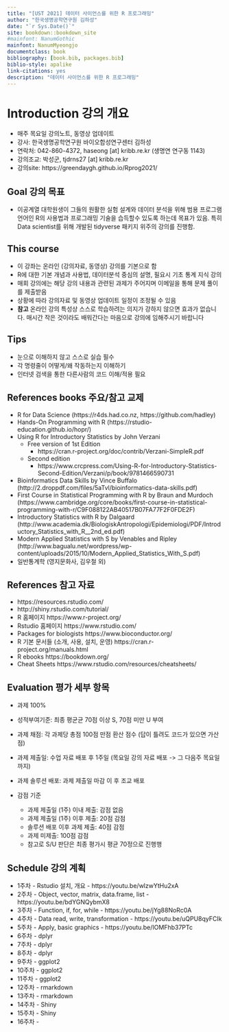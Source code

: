 ```yaml
--- 
title: "[UST 2021] 데이터 사이언스를 위한 R 프로그래밍"
author: "한국생명공학연구원 김하성"
date: "`r Sys.Date()`"
site: bookdown::bookdown_site
#mainfont: NanumGothic
mainfont: NanumMyeongjo
documentclass: book
bibliography: [book.bib, packages.bib]
biblio-style: apalike
link-citations: yes
description: "데이터 사이언스를 위한 R 프로그래밍"
---
```



# Introduction 강의 개요 
- 매주 목요일 강의노트, 동영상 업데이트 
- 강사: 한국생명공학연구원 바이오합성연구센터 김하성
- 연락처: 042-860-4372, haseong [at] kribb.re.kr (생명연 연구동 1143)
- 강의조교: 박성군, tjdrns27 [at] kribb.re.kr
- 강의site: https://greendaygh.github.io/Rprog2021/ 

## Goal 강의 목표
- 이공계열 대학원생이 그들의 원활한 실험 설계와 데이터 분석을 위해 범용 프로그램 언어인 R의 사용법과 프로그래밍 기술을 습득할수 있도록 하는데 목표가 있음. 특히 Data scientist를 위해 개발된 tidyverse 패키지 위주의 강의를 진행함. 

## This course  
- 이 강좌는 온라인 (강의자료, 동영상) 강의를 기본으로 함 
- R에 대한 기본 개념과 사용법, 데이터분석 중심의 설명, 필요시 기초 통계 지식 강의
- 매회 강의에는 해당 강의 내용과 관련된 과제가 주어지며 이메일을 통해 문제 풀이를 제출받음
- 상황에 따라 강의자료 및 동영상 업데이트 일정이 조정될 수 있음
- **참고** 온라인 강의 특성상 스스로 학습하려는 의지가 강하지 않으면 효과가 없습니다. 매시간 작은 것이라도 배워간다는 마음으로 강의에 임해주시기 바랍니다

## Tips
- 눈으로 이해하지 않고 스스로 실습 필수
- 각 명령줄이 어떻게/왜 작동하는지 이해하기
- 인터넷 검색을 통한 다른사람의 코드 이해/적용 필요 


## References books 주요/참고 교제 
- R for Data Science (https://r4ds.had.co.nz, https://github.com/hadley)
- Hands-On Programming with R (https://rstudio-education.github.io/hopr/)
- Using R for Introductory Statistics by John Verzani
  - Free version of 1st Edition 
    - https://cran.r-project.org/doc/contrib/Verzani-SimpleR.pdf
  - Second edition
    - https://www.crcpress.com/Using-R-for-Introductory-Statistics-Second-Edition/Verzani/p/book/9781466590731

- Bioinformatics Data Skills by Vince Buffalo (http://2.droppdf.com/files/5aTvl/bioinformatics-data-skills.pdf)
- First Course in Statistical Programming with R by Braun and
Murdoch (https://www.cambridge.org/core/books/first-course-in-statistical-programming-with-r/C9F088122AB40517B07FA77F2F0FDE2F)
- Introductory Statistics with R by Dalgaard (http://www.academia.dk/BiologiskAntropologi/Epidemiologi/PDF/Introductory_Statistics_with_R__2nd_ed.pdf)
- Modern Applied Statistics with S by Venables and Ripley (http://www.bagualu.net/wordpress/wp-content/uploads/2015/10/Modern_Applied_Statistics_With_S.pdf)
- 일반통계학 (영지문화사, 김우철 외)


## References 참고 자료
- https://resources.rstudio.com/
- http://shiny.rstudio.com/tutorial/
- R 홈페이지 https://www.r-project.org/
- Rstudio 홈페이지 https://www.rstudio.com/
- Packages for biologists https://www.bioconductor.org/
- R 기본 문서들 (소개, 사용, 설치, 운영) https://cran.r-project.org/manuals.html 
- R ebooks https://bookdown.org/
- Cheat Sheets https://www.rstudio.com/resources/cheatsheets/ 



## Evaluation 평가 세부 항목
- 과제 100%
- 성적부여기준: 최종 평균균 70점 이상 S, 70점 미만 U 부여
- 과제 채점: 각 과제당 총점 100점 만점 환산 점수 (답이 틀려도 코드가 있으면 가산점)
- 과제 제출일: 수업 자료 배포 후 1주일 (목요일 강의 자료 배포 -> 그 다음주 목요일 까지)
- 과제 솔루션 배포: 과제 제출일 마감 이 후 조교 배포

- 감점 기준
  - 과제 제출일 (1주) 이내 제출: 감점 없음 
  - 과제 제출일 (1주) 이후 제출: 20점 감점
  - 솔루션 배포 이후 과제 제출: 40점 감점  
  - 과제 미제출: 100점 감점
  - 참고로 S/U 판단은 최종 평가시 평균 70정으로 진행행


## Schedule 강의 계획

- 1주차 - Rstudio 설치, 개요 - https://youtu.be/wlzwYtHu2xA
- 2주차 - Object, vector, matrix, data.frame, list - https://youtu.be/bdYGNQybmX8
- 3주차 - Function, if, for, while - https://youtu.be/jYg88NoRc0A
- 4주차 - Data read, write, transformation - https://youtu.be/uQPU8qyFCIk
- 5주차 - Apply, basic graphics - https://youtu.be/IOMFhb37PTc
- 6주차 - dplyr
- 7주차 - dplyr
- 8주차 - dplyr
- 9주차 - ggplot2
- 10주차 - ggplot2
- 11주차 - ggplot2
- 12주차 - rmarkdown
- 13주차 - rmarkdown 
- 14주차 - Shiny 
- 15주차 - Shiny
- 16주차 - 

